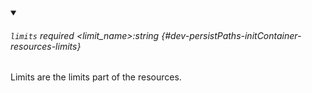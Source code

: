 
<details className="config-field" data-expandable="false" open>
<summary>

###### `limits` <span className="config-field-required" data-required="false">required</span> <span className="config-field-type">&lt;limit_name&gt;:string</span> <span className="config-field-default"></span> <span className="config-field-enum"></span> {#dev-persistPaths-initContainer-resources-limits}

Limits are the limits part of the resources.

</summary>



</details>
